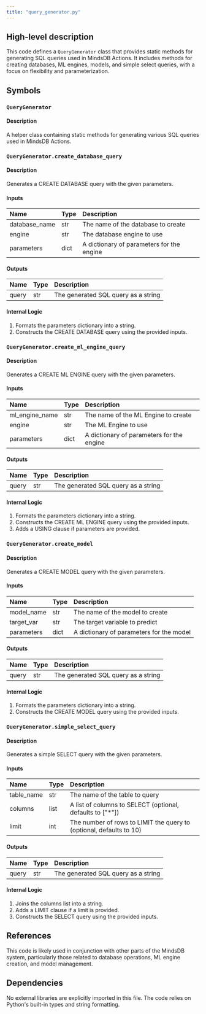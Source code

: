 ```yaml
---
title: "query_generator.py"
---
```


## High-level description
This code defines a `QueryGenerator` class that provides static methods for generating SQL queries used in MindsDB Actions. It includes methods for creating databases, ML engines, models, and simple select queries, with a focus on flexibility and parameterization.

## Symbols

### `QueryGenerator`
#### Description
A helper class containing static methods for generating various SQL queries used in MindsDB Actions.

### `QueryGenerator.create_database_query`
#### Description
Generates a CREATE DATABASE query with the given parameters.

#### Inputs
| Name | Type | Description |
|:-----|:-----|:------------|
| database_name | str | The name of the database to create |
| engine | str | The database engine to use |
| parameters | dict | A dictionary of parameters for the engine |

#### Outputs
| Name | Type | Description |
|:-----|:-----|:------------|
| query | str | The generated SQL query as a string |

#### Internal Logic
1. Formats the parameters dictionary into a string.
2. Constructs the CREATE DATABASE query using the provided inputs.

### `QueryGenerator.create_ml_engine_query`
#### Description
Generates a CREATE ML ENGINE query with the given parameters.

#### Inputs
| Name | Type | Description |
|:-----|:-----|:------------|
| ml_engine_name | str | The name of the ML Engine to create |
| engine | str | The ML Engine to use |
| parameters | dict | A dictionary of parameters for the engine |

#### Outputs
| Name | Type | Description |
|:-----|:-----|:------------|
| query | str | The generated SQL query as a string |

#### Internal Logic
1. Formats the parameters dictionary into a string.
2. Constructs the CREATE ML ENGINE query using the provided inputs.
3. Adds a USING clause if parameters are provided.

### `QueryGenerator.create_model`
#### Description
Generates a CREATE MODEL query with the given parameters.

#### Inputs
| Name | Type | Description |
|:-----|:-----|:------------|
| model_name | str | The name of the model to create |
| target_var | str | The target variable to predict |
| parameters | dict | A dictionary of parameters for the model |

#### Outputs
| Name | Type | Description |
|:-----|:-----|:------------|
| query | str | The generated SQL query as a string |

#### Internal Logic
1. Formats the parameters dictionary into a string.
2. Constructs the CREATE MODEL query using the provided inputs.

### `QueryGenerator.simple_select_query`
#### Description
Generates a simple SELECT query with the given parameters.

#### Inputs
| Name | Type | Description |
|:-----|:-----|:------------|
| table_name | str | The name of the table to query |
| columns | list | A list of columns to SELECT (optional, defaults to ["*"]) |
| limit | int | The number of rows to LIMIT the query to (optional, defaults to 10) |

#### Outputs
| Name | Type | Description |
|:-----|:-----|:------------|
| query | str | The generated SQL query as a string |

#### Internal Logic
1. Joins the columns list into a string.
2. Adds a LIMIT clause if a limit is provided.
3. Constructs the SELECT query using the provided inputs.

## References
This code is likely used in conjunction with other parts of the MindsDB system, particularly those related to database operations, ML engine creation, and model management.

## Dependencies
No external libraries are explicitly imported in this file. The code relies on Python's built-in types and string formatting.
